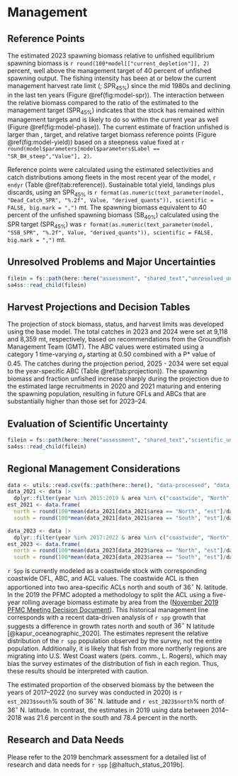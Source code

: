 # Management 

## Reference Points

The estimated 2023 spawning biomass relative to unfished equilibrium spawning biomass is `r round(100*model[["current_depletion"]], 2)` percent, well above the management target of 40 percent of unfished spawning output. The fishing intensity has been at or below the current management harvest rate limit (\gls{spr}; $\text{SPR}_{45\%}$) since the mid 1980s and declining in the last ten years (Figure \@ref(fig:model-spr)). The interaction between the relative biomass compared to the ratio of the estimated \gls{spr} to the management target ($\text{SPR}_{45\%}$) indicates that the stock has remained within management targets and is likely to do so within the current year as well (Figure \@ref(fig:model-phase)). The current estimate of fraction unfished is larger than \gls{msy}, \gls{spr} target, and relative target biomass reference points (Figure \@ref(fig:model-yield)) based on a steepness value fixed at `r round(model$parameters[model$parameters$Label == "SR_BH_steep","Value"], 2)`.

Reference points were calculated using the estimated selectivities and catch distributions among fleets in the most recent year of the model, `r endyr` (Table \@ref(tab:reference)). Sustainable total yield, landings plus discards, using an $\text{SPR}_{45\%}$ is `r format(as.numeric(text_parameter(model, "Dead_Catch_SPR", "%.2f", Value, "derived_quants")), scientific = FALSE, big.mark = ",")` mt. The spawning biomass equivalent to 40 percent of the unfished spawning biomass ($\text{SB}_{40\%}$) calculated using the SPR target ($\text{SPR}_{45\%}$) was `r format(as.numeric(text_parameter(model, "SSB_SPR", "%.2f", Value, "derived_quants")), scientific = FALSE, big.mark = ",")` mt. 

## Unresolved Problems and Major Uncertainties

```r
filein = fs::path(here::here("assessment", "shared_text","unresolved_uncertanties.Rmd"))
sa4ss::read_child(filein)
```

## Harvest Projections and Decision Tables

The projection of stock biomass, status, and harvest limits was developed using the base model. The total catches in 2023 and 2024 were set at 9,118 and 8,359 mt, respectively, based on recommendations from the Groundfish Management Team (GMT). The ABC values were estimated using a category 1 time-varying $\sigma_y$ starting at 0.50 combined with a P* value of 0.45. The catches during the projection period, 2025 - 2034 were set equal to the year-specific ABC (Table \@ref(tab:projection)). The spawning biomass and fraction unfished increase sharply during the projection due to the estimated large recruitments in 2020 and 2021 maturing and entering the spawning population, resulting in future OFLs and ABCs that are substantially higher than those set for 2023--24.


## Evaluation of Scientific Uncertainty

```r
filein = fs::path(here::here("assessment", "shared_text","scientific_uncertainty.Rmd"))
sa4ss::read_child(filein)
```

## Regional Management Considerations

```r
data <- utils::read.csv(fs::path(here::here(), "data-processed", "data_survey_index.csv"))
data_2021 <- data |>
  dplyr::filter(year %in% 2015:2019 & area %in% c("coastwide", "North", "South")) 
est_2021 <- data.frame(
  north = round(100*mean(data_2021[data_2021$area == "North", "est"]/data_2021[data_2021$area == "coastwide", "est"]),1),
  south = round(100*mean(data_2021[data_2021$area == "South", "est"]/data_2021[data_2021$area == "coastwide", "est"]),1))

data_2023 <- data |>
  dplyr::filter(year %in% 2017:2022 & area %in% c("coastwide", "North", "South")) 
est_2023 <- data.frame(
  north = round(100*mean(data_2023[data_2023$area == "North", "est"]/data_2023[data_2023$area == "coastwide", "est"]),1),
  south = round(100*mean(data_2023[data_2023$area == "South", "est"]/data_2023[data_2023$area == "coastwide", "est"]),1))

```

`r Spp` is currently modeled as a coastwide stock with corresponding coastwide OFL, ABC, and ACL values. The coastwide ACL is then apportioned into two area-specific ACLs north and south of 36$^\circ$ N. latitude. In the 2019 the PFMC adopted a methodology to split the ACL using a five-year rolling average biomass estimate by area from the \gls{s-wcgbt} ([November 2019 PFMC Meeting Decision Document](https://www.pcouncil.org/documents/2019/11/november-2019-decision-document.pdf/)). This historical management line corresponds with a recent data-driven analysis of `r spp` growth that suggests a difference in growth rates north and south of $36^\circ$ N latitude [@kapur_oceanographic_2020]. The estimates represent the relative distribution of the `r spp` population observed by the survey, not the entire population. Additionally, it is likely that fish from more northerly regions are migrating into U.S. West Coast waters (pers. comm., L. Rogers), which may bias the survey estimates of the distribution of fish in each region. Thus, these results should be interpreted with caution.

The estimated proportion of the observed biomass by the \gls{s-wcgbt} between the years of 2017--2022 (no survey was conducted in 2020) is `r est_2023$south`\% south of 36$^\circ$ N. latitude and `r est_2023$north`\% north of 36$^\circ$ N. latitude.  In contrast, the estimates in 2019 using data between 2014--2018 was 21.6 percent in the south and 78.4 percent in the north.

## Research and Data Needs

Please refer to the 2019 benchmark assessment for a detailed list of research and data needs for `r spp` [@haltuch_status_2019b].
